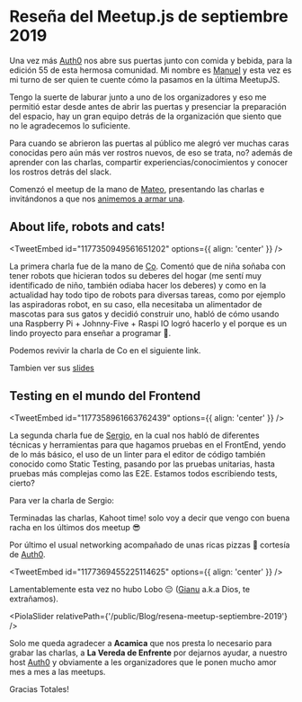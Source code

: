 

# Reseña del Meetup.js de septiembre 2019

Una vez más [Auth0](https://auth0.com/) nos abre sus puertas junto con comida y bebida, para la edición 55 de esta hermosa comunidad. Mi nombre es [Manuel](https://twitter.com/manuelm3z) y esta vez es mi turno de ser quien te cuente cómo la pasamos en la última MeetupJS.

Tengo la suerte de laburar junto a uno de los organizadores y eso me permitió estar desde antes de abrir las puertas y presenciar la preparación del espacio, hay un gran equipo detrás de la organización que siento que no le agradecemos lo suficiente.

Para cuando se abrieron las puertas al público me alegró ver muchas caras conocidas pero aún más ver rostros nuevos, de eso se trata, no? además de aprender con las charlas, compartir experiencias/conocimientos y conocer los rostros detrás del slack.

Comenzó el meetup de la mano de [Mateo](https://twitter.com/mateosilguero1), presentando las charlas e invitándonos a que nos [animemos a armar una](https://github.com/meetupjs-ar/charlas/issues).

## About life, robots and cats!

<TweetEmbed id="1177350949561651202" options={{ align: 'center' }} />

La primera charla fue de la mano de [Co](https://twitter.com/co_constanza). Comentó que de niña soñaba con tener robots que hicieran todos su deberes del hogar (me sentí muy identificado de niño, también odiaba hacer los deberes) y como en la actualidad hay todo tipo de robots para diversas tareas, como por ejemplo las aspiradoras robot, en su caso, ella necesitaba un alimentador de mascotas para sus gatos y decidió construir uno, habló de cómo usando una Raspberry Pi + Johnny-Five + Raspi IO logró hacerlo y el porque es un lindo proyecto para enseñar a programar 🙌.

Podemos revivir la charla de Co en el siguiente link.

<YouTube videoId="sM_WZApaZ7A" containerClassName="video-wrapper" className="video-iframe" />

Tambien ver sus [slides](https://slides.com/co_constanza/about-life-robots-and-cats-2)

## Testing en el mundo del Frontend

<TweetEmbed id="1177358961663762439" options={{ align: 'center' }} />

La segunda charla fue de [Sergio](https://twitter.com/sergiodxa), en la cual nos habló de diferentes técnicas y herramientas para que hagamos pruebas en el FrontEnd, yendo de lo más básico, el uso de un linter para el editor de código también conocido como Static Testing, pasando por las pruebas unitarias, hasta pruebas más complejas como las E2E. Estamos todos escribiendo tests, cierto?

Para ver la charla de Sergio:

<YouTube videoId="sOMAMtOBiA8" containerClassName="video-wrapper" className="video-iframe" />

Terminadas las charlas, Kahoot time! solo voy a decir que vengo con buena racha en los últimos dos meetup 😎

Por último el usual networking acompañado de unas ricas pizzas 🍕 cortesía de [Auth0](https://auth0.com/).

<TweetEmbed id="1177369455225114625" options={{ align: 'center' }} />

Lamentablemente esta vez no hubo Lobo 😔 ([Gianu](https://twitter.com/srgianu) a.k.a Dios, te extrañamos).

<PiolaSlider relativePath={'/public/Blog/resena-meetup-septiembre-2019'} />

Solo me queda agradecer a **Acamica** que nos presta lo necesario para grabar las charlas, a **La Vereda de Enfrente** por dejarnos ayudar, a nuestro host [Auth0](https://auth0.com/) y obviamente a les organizadores que le ponen mucho amor mes a mes a las meetups.

Gracias Totales!

<script async src="https://platform.twitter.com/widgets.js" charSet="utf-8" />
